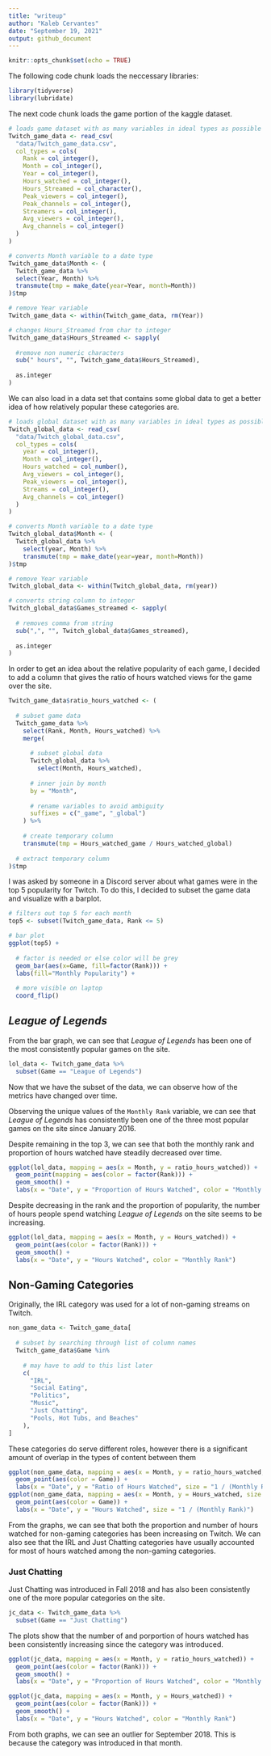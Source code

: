 ```yaml
---
title: "writeup"
author: "Kaleb Cervantes"
date: "September 19, 2021"
output: github_document
---
```


```r
knitr::opts_chunk$set(echo = TRUE)
```

The following code chunk loads the neccessary libraries:
```r
library(tidyverse)
library(lubridate)
```

The next code chunk loads the game portion of the kaggle dataset.
```r
# loads game dataset with as many variables in ideal types as possible
Twitch_game_data <- read_csv(
  "data/Twitch_game_data.csv",
  col_types = cols(
    Rank = col_integer(),
    Month = col_integer(),
    Year = col_integer(),
    Hours_watched = col_integer(), 
    Hours_Streamed = col_character(), 
    Peak_viewers = col_integer(),
    Peak_channels = col_integer(),
    Streamers = col_integer(),
    Avg_viewers = col_integer(),
    Avg_channels = col_integer()
  )
)

# converts Month variable to a date type
Twitch_game_data$Month <- (
  Twitch_game_data %>%
  select(Year, Month) %>%
  transmute(tmp = make_date(year=Year, month=Month))
)$tmp

# remove Year variable
Twitch_game_data <- within(Twitch_game_data, rm(Year))

# changes Hours_Streamed from char to integer
Twitch_game_data$Hours_Streamed <- sapply(
  
  #remove non numeric characters
  sub(" hours", "", Twitch_game_data$Hours_Streamed),
  
  as.integer
)
```

We can also load in a data set that contains some global data to get a better idea of how relatively popular these categories are.

```r
# loads global dataset with as many variables in ideal types as possible
Twitch_global_data <- read_csv(
  "data/Twitch_global_data.csv",
  col_types = cols(
    year = col_integer(),
    Month = col_integer(),
    Hours_watched = col_number(),
    Avg_viewers = col_integer(),
    Peak_viewers = col_integer(),
    Streams = col_integer(),
    Avg_channels = col_integer()
  )
)

# converts Month variable to a date type
Twitch_global_data$Month <- (
  Twitch_global_data %>%
    select(year, Month) %>%
    transmute(tmp = make_date(year=year, month=Month))
)$tmp

# remove Year variable
Twitch_global_data <- within(Twitch_global_data, rm(year))

# converts string column to integer
Twitch_global_data$Games_streamed <- sapply(
  
  # removes comma from string
  sub(",", "", Twitch_global_data$Games_streamed),
  
  as.integer
)
```

In order to get an idea about the relative popularity of each game, I decided to add a column that gives the ratio of hours watched views for the game over the site.

```r
Twitch_game_data$ratio_hours_watched <- (
  
  # subset game data
  Twitch_game_data %>%
    select(Rank, Month, Hours_watched) %>%
    merge(
      
      # subset global data
      Twitch_global_data %>%
        select(Month, Hours_watched),
      
      # inner join by month
      by = "Month",
      
      # rename variables to avoid ambiguity
      suffixes = c("_game", "_global")
    ) %>%
    
    # create temporary column
    transmute(tmp = Hours_watched_game / Hours_watched_global)
  
  # extract temporary column
)$tmp
```

I was asked by someone in a Discord server about what games were in the top 5 popularity for Twitch. To do this, I decided to subset the game data and visualize with a barplot.
```r
# filters out top 5 for each month
top5 <- subset(Twitch_game_data, Rank <= 5)

# bar plot
ggplot(top5) +
  
  # factor is needed or else color will be grey
  geom_bar(aes(x=Game, fill=factor(Rank))) +
  labs(fill="Monthly Popularity") +
  
  # more visible on laptop
  coord_flip()
```

## *League of Legends*

From the bar graph, we can see that *League of Legends* has been one of the most consistently popular games on the site.

```r
lol_data <- Twitch_game_data %>%
  subset(Game == "League of Legends")
```

Now that we have the subset of the data, we can observe how of the metrics have changed over time.

Observing the unique values of the `Monthly Rank` variable, we can see that *League of Legends* has consistently been one of the three most popular games on the site since January 2016.

Despite remaining in the top 3, we can see that both the monthly rank and proportion of hours watched have steadily decreased over time.

```r
ggplot(lol_data, mapping = aes(x = Month, y = ratio_hours_watched)) +
  geom_point(mapping = aes(color = factor(Rank))) +
  geom_smooth() +
  labs(x = "Date", y = "Proportion of Hours Watched", color = "Monthly Rank")
```

Despite decreasing in the rank and the proportion of popularity, the number of hours people spend watching *League of Legends* on the site seems to be increasing.

```r
ggplot(lol_data, mapping = aes(x = Month, y = Hours_watched)) +
  geom_point(aes(color = factor(Rank))) +
  geom_smooth() +
  labs(x = "Date", y = "Hours Watched", color = "Monthly Rank")
```

## Non-Gaming Categories

Originally, the IRL category was used for a lot of non-gaming streams on Twitch.

```r
non_game_data <- Twitch_game_data[
  
  # subset by searching through list of column names
  Twitch_game_data$Game %in%
    
    # may have to add to this list later
    c(
      "IRL",
      "Social Eating",
      "Politics",
      "Music",
      "Just Chatting",
      "Pools, Hot Tubs, and Beaches"
    ),
]
```

<!-- Revise this paragraph later -->
These categories do serve different roles, however there is a significant amount of overlap in the types of content between them

```r
ggplot(non_game_data, mapping = aes(x = Month, y = ratio_hours_watched, size = 1 / Rank)) +
  geom_point(aes(color = Game)) +
  labs(x = "Date", y = "Ratio of Hours Watched", size = "1 / (Monthly Rank)")
ggplot(non_game_data, mapping = aes(x = Month, y = Hours_watched, size = 1 / Rank)) +
  geom_point(aes(color = Game)) +
  labs(x = "Date", y = "Hours Watched", size = "1 / (Monthly Rank)")
```

From the graphs, we can see that both the proportion and number of hours watched for non-gaming categories has been increasing on Twitch. We can also see that the IRL and Just Chatting categories have usually accounted for most of hours watched among the non-gaming categories.

### Just Chatting

Just Chatting was introduced in Fall 2018 and has also been consistently one of the more popular categories on the site.

```r
jc_data <- Twitch_game_data %>%
  subset(Game == "Just Chatting")
```

The plots show that the number of and porportion of hours watched has been consistently increasing since the category was introduced. 

```r
ggplot(jc_data, mapping = aes(x = Month, y = ratio_hours_watched)) +
  geom_point(aes(color = factor(Rank))) +
  geom_smooth() +
  labs(x = "Date", y = "Proportion of Hours Watched", color = "Monthly Rank")

ggplot(jc_data, mapping = aes(x = Month, y = Hours_watched)) +
  geom_point(aes(color = factor(Rank))) +
  geom_smooth() +
  labs(x = "Date", y = "Hours Watched", color = "Monthly Rank")
```

From both graphs, we can see an outlier for September 2018. This is because the category was introduced in that month.